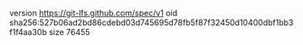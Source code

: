version https://git-lfs.github.com/spec/v1
oid sha256:527b06ad2bd86cdebd03d745695d78fb5f87f32450d10400dbf1bb3f1f4aa30b
size 76455
